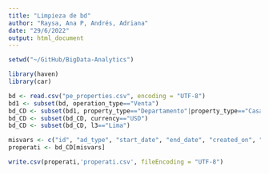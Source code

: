 ```yaml
---
title: "Limpieza de bd"
author: "Raysa, Ana P, Andrés, Adriana"
date: "29/6/2022"
output: html_document
---
```



```r
setwd("~/GitHub/BigData-Analytics")

library(haven)
library(car)

bd <- read.csv("pe_properties.csv", encoding = "UTF-8")
bd1 <- subset(bd, operation_type=="Venta")
bd_CD <- subset(bd1, property_type=="Departamento"|property_type=="Casa")
bd_CD <- subset(bd_CD, currency=="USD")
bd_CD <- subset(bd_CD, l3=="Lima")

misvars <- c("id", "ad_type", "start_date", "end_date", "created_on", "lat", "lon", "l1", "l2", "l3", "l4", "l5", "l6", "rooms", "bedrooms", "bathrooms", "surface_total", "surface_covered", "price", "currency", "property_type", "operation_type")
properati <- bd_CD[misvars]

write.csv(properati,'properati.csv', fileEncoding = "UTF-8")
```

